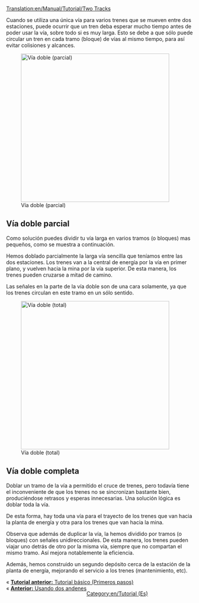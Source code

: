 [[Translation:en/Manual/Tutorial/Two Tracks]]
{{en/Translation (es)|origen=Tutorial:Two Tracks}}

Cuando se utiliza una única vía para varios trenes que se mueven entre dos estaciones, puede ocurrir que un tren deba esperar mucho tiempo antes de poder usar la vía, sobre todo si es muy larga. Esto se debe a que sólo puede circular un tren en cada tramo (bloque) de vías al mismo tiempo, para así evitar colisiones y alcances.

[[File:en/Manual/Tutorial/PartlyDoubleTracks.png|thumb|400px|right|Vía doble (parcial)]]
== Vía doble parcial ==
Como solución puedes dividir tu vía larga en varios tramos (o bloques) mas pequeños, como se muestra a continuación.

Hemos doblado parcialmente la larga vía sencilla que teníamos entre las dos estaciones. Los trenes van a la central de energía por la vía en primer plano, y vuelven hacia la mina por la vía superior. De esta manera, los trenes pueden cruzarse a mitad de camino.

Las señales en la parte de la vía doble son de una cara solamente, ya que los trenes circulan en este tramo en un sólo sentido.

{{en/-}}[[File:en/Manual/Tutorial/FullyDoubleTracks.png|thumb|400px|right|Vía doble (total)]]
== Vía doble completa ==
Doblar un tramo de la vía a permitido el cruce de trenes, pero todavía tiene el inconveniente de que los trenes no se sincronizan bastante bien, produciéndose retrasos y esperas innecesarias. Una solución lógica es doblar toda la vía.

De esta forma, hay toda una vía para el trayecto de los trenes que van hacia la planta de energía y otra para los trenes que van hacia la mina.

Observa que además de duplicar la vía, la hemos dividido por tramos (o bloques) con señales unidireccionales. De esta manera, los trenes pueden viajar uno detrás de otro por la misma vía, siempre que no compartan el mismo tramo. Así mejora notablemente la eficiencia.

Además, hemos construido un segundo depósito cerca de la estación de la planta de energía, mejorando el servicio a los trenes (mantenimiento, etc).

{{en/-}}
<span style="float: left">&laquo; [[es/Manual/Tutorial/Tutorial|'''Tutorial anterior:''' Tutorial básico (Primeros pasos)]]</span><br/>
<span style="float: left">&laquo; [[en/Es/Tutorial/Dos andenes|'''Anterior:''' Usando dos andenes]]</span>
{{en/-}}

[[Category:en/Tutorial (Es)]]
